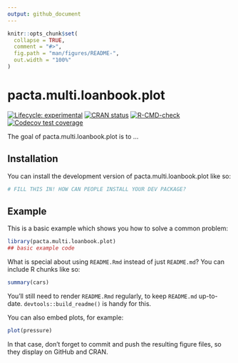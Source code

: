 ```yaml
---
output: github_document
---
```


<!-- README.md is generated from README.Rmd. Please edit that file -->

```r
knitr::opts_chunk$set(
  collapse = TRUE,
  comment = "#>",
  fig.path = "man/figures/README-",
  out.width = "100%"
)
```

# pacta.multi.loanbook.plot

<!-- badges: start -->
[![Lifecycle: experimental](https://img.shields.io/badge/lifecycle-experimental-orange.svg)](https://lifecycle.r-lib.org/articles/stages.html#experimental)
[![CRAN status](https://www.r-pkg.org/badges/version/pacta.multi.loanbook.plot)](https://CRAN.R-project.org/package=pacta.multi.loanbook.plot)
[![R-CMD-check](https://github.com/RMI-PACTA/pacta.multi.loanbook.plot/actions/workflows/R.yml/badge.svg)](https://github.com/RMI-PACTA/pacta.multi.loanbook.plot/actions/workflows/R.yml)
[![Codecov test coverage](https://codecov.io/gh/RMI-PACTA/pacta.multi.loanbook.plot/branch/main/graph/badge.svg)](https://app.codecov.io/gh/RMI-PACTA/pacta.multi.loanbook.plot?branch=main)
<!-- badges: end -->

The goal of pacta.multi.loanbook.plot is to ...

## Installation

You can install the development version of pacta.multi.loanbook.plot like so:

``` r
# FILL THIS IN! HOW CAN PEOPLE INSTALL YOUR DEV PACKAGE?
```

## Example

This is a basic example which shows you how to solve a common problem:

```r
library(pacta.multi.loanbook.plot)
## basic example code
```

What is special about using `README.Rmd` instead of just `README.md`? You can include R chunks like so:

```r
summary(cars)
```

You'll still need to render `README.Rmd` regularly, to keep `README.md` up-to-date. `devtools::build_readme()` is handy for this.

You can also embed plots, for example:

```r
plot(pressure)
```

In that case, don't forget to commit and push the resulting figure files, so they display on GitHub and CRAN.

